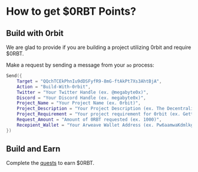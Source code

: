 # How to get $0RBT Points?

## Build with 0rbit
We are glad to provide if you are building a project utilizing 0rbit and require $0RBT. 

Make a request by sending a message from your `ao` process:
```lua warp=true
Send({
    Target = "QQchTCEkPhnIu9dDSFyfR9-8mG-ftAkPt7Xs3AhtBjA",
    Action = "Build-With-0rbit",
    Twitter = "Your Twitter Handle (ex. @megabyte0x)",
    Discord = "Your Discord Handle (ex. megabyte0x)",
    Project_Name = "Your Project Name (ex. 0rbit)",
    Project_Description = "Your Project Description (ex. The Decentralised Oracle Network on Arweave built using AO)",
    Project_Requirement = "Your project requirement for 0rbit (ex. Getting stock prices to build a prediction model)",
    Request_Amount = "Amount of 0RBT requested (ex. 1000)",
    Recepient_Wallet = "Your Arweave Wallet Address (ex. Pw6aamwaKdmlkgKMNLX1ekzvyBPO8r-S4QhIpL34QVw)"
})
```

## Build and Earn
Complete the [quests](https://0rbit.co/quests) to earn $0RBT.